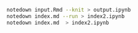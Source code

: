 ```bash
notedown input.Rmd --knit > output.ipynb
notedown index.md --run > index2.ipynb
notedown index.md  > index2.ipynb
```